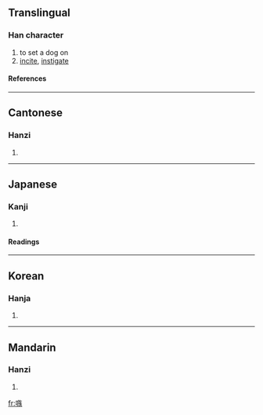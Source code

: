 ==Translingual==
===Han character===
{{Han char|rn=30|rad=口|as=11|sn=14|four=6803<sub>4</sub>|canj=口卜尸大 (RYSK)}}
# to set a dog on
# [[incite]], [[instigate]]
====References====
{{Han ref|kx=0204.280|dkj=04155|dj=0427.070|hdz=10678.090|uh=55FE|ud=22014|bh=B9BE|bd=47550}}
----
==Cantonese==
===Hanzi===
{{yue-hanzi|jyut=|y=juk6, sau2}}
# {{defn|Cantonese}}
----
==Japanese==
===Kanji===
{{ja-kanji|grade=|rs=口11}}
# {{defn|Japanese}} 
====Readings====
{{ja-readings|on=[[そう]] (sō)|kun=[[そそのかす]] (sosonokasu)}}
----
==Korean==
===Hanja===
{{ko-hanja|hangeul=주|rv=ju|mr=chu}}
# {{defn|Korean}}
----
==Mandarin==
===Hanzi===
{{cmn-hanzi|pin=[[sǒu]] ([[sou3]])|wg=sou<sup>3</sup>}}
# {{defn|Mandarin}}

[[fr:嗾]]